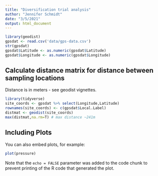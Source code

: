 ```yaml
---
title: "Diversification trial analysis"
author: "Jennifer Schmidt"
date: "3/5/2021"
output: html_document
---
```


```r
library(geodist)
gpsdat <- read.csv('data/gps-data.csv')
str(gpsdat)
gpsdat$Latitude <- as.numeric(gpsdat$Latitude)
gpsdat$Longitude <- as.numeric(gpsdat$Longitude)
```

## Calculate distance matrix for distance between sampling locations
Distance is in meters - see geodist vignettes.
```r
library(tidyverse)
site_coords <- gpsdat %>% select(Longitude,Latitude)
rownames(site_coords) <- c(gpsdat$Local.Label)
distmat <- geodist(site_coords)
max(distmat,na.rm=T) # max distance ~241m

```

## Including Plots

You can also embed plots, for example:

```r
plot(pressure)
```

Note that the `echo = FALSE` parameter was added to the code chunk to prevent printing of the R code that generated the plot.
